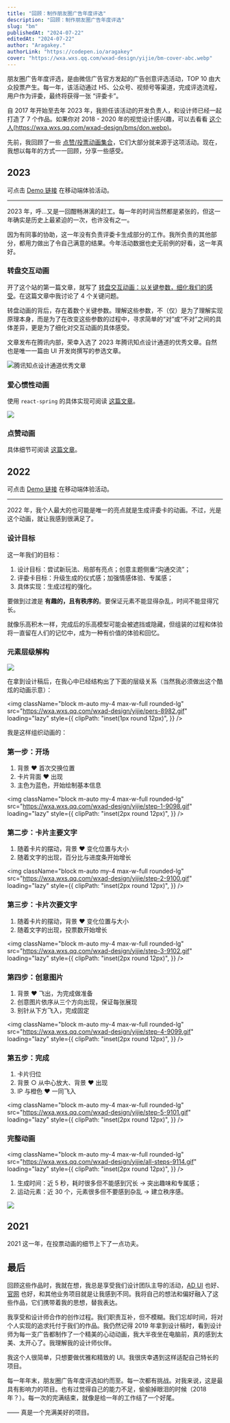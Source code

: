 ```yaml
---
title: "回顾：制作朋友圈广告年度评选"
description: "回顾：制作朋友圈广告年度评选"
slug: "bm"
publishedAt: "2024-07-22"
editedAt: "2024-07-22"
author: "Aragakey."
authorLink: "https://codepen.io/aragakey"
cover: "https://wxa.wxs.qq.com/wxad-design/yijie/bm-cover-abc.webp"
---
```



朋友圈广告年度评选，是由微信广告官方发起的广告创意评选活动，TOP 10 由大众投票产生。每一年，该活动通过 H5、公众号、视频号等渠道，完成评选流程，用户作为评委，最终将获得一张 “评委卡”。

自 2017 年开始至去年 2023 年，我担任该活动的开发负责人，和设计师已经一起打造了 7 个作品。如果你对 2018 - 2020 年的视觉设计感兴趣，可以去看看 [这个人(https://wxa.wxs.qq.com/wxad-design/bms/don.webp)](https://dondon.design/TOP-10-2018-2020)。

先前，我回顾了一些 [点赞/投票动画集合](https://wxad.design/abc/likes)，它们大部分就来源于这项活动。现在，我想以每年的方式一一回顾，分享一些感受。

## 2023

可点击 [Demo 链接](https://mp.weixin.qq.com/promotion/res/htmledition/best-moments-2023-demo/index.html) 在移动端体验活动。

---

2023 年，呼...又是一回酣畅淋漓的赶工。每一年的时间当然都是紧张的，但这一年确实是历史上最紧迫的一次，也许没有之一。

因为有同事的协助，这一年没有负责评委卡生成部分的工作。我所负责的其他部分，都用力做出了令自己满意的结果。今年活动数据也史无前例的好看，这一年真好。

### 转盘交互动画

开了这个站的第一篇文章，就写了 [转盘交互动画：以关键参数，细化我们的感受](https://wxad.design/abc/carousel)。在这篇文章中我讨论了 4 个关键问题。

<Carousel />

转盘动画的背后，存在着数个关键参数。理解这些参数，不（仅）是为了理解实现原理本身，而是为了在改变这些参数的过程中，寻求简单的“对”或“不对”之间的具体差异，更是为了细化对交互动画的具体感受。

文章发布在腾讯内部，荣幸入选了 2023 年腾讯知点设计通道的优秀文章。自然也是唯一一篇由 UI 开发岗撰写的参选文章。

![腾讯知点设计通道优秀文章](https://wxa.wxs.qq.com/wxad-design/yijie/abc-bm-0.webp)

### 爱心惯性动画

使用 `react-spring` 的具体实现可阅读 [这篇文章](https://wxad.design/abc/trail)。

<img
  className="block m-auto my-4 w-[200px] max-w-full rounded-lg"
  src="https://wxa.wxs.qq.com/wxad-design/yijie/abc-bm-1.gif"
  loading="lazy"
/>

### 点赞动画

具体细节可阅读 [这篇文章](https://wxad.design/abc/likes)。

<LikeBM24 />

## 2022

可点击 [Demo 链接](https://mp.weixin.qq.com/promotion/res/htmledition/best-moments-2022-demo/index.html) 在移动端体验活动。

---

2022 年，我个人最大的也可能是唯一的亮点就是生成评委卡的动画。不过，光是这个动画，就让我感到很满足了。

### 设计目标

这一年我们的目标：

1. 设计目标：尝试新玩法、局部有亮点；创意主题侧重“沟通交流”；
2. 评委卡目标：升级生成的仪式感；加强情感体验、专属感；
3. 具体实现：生成过程的强化。

要做到过渡是 **有趣的，且有秩序的**。要保证元素不能显得杂乱，时间不能显得冗长。

就像乐高积木一样，完成后的乐高模型可能会被遮挡或隐藏，但组装的过程和体验将一直留在人们的记忆中，成为一种有价值的体验和回忆。

### 元素层级解构

<img
  className="block m-auto my-4 w-[150px] max-w-full rounded-lg"
  src="https://wxa.wxs.qq.com/wxad-design/yijie/abc-bm-2.webp"
  loading="lazy"
/>

在拿到设计稿后，在我心中已经结构出了下面的层级关系（当然我必须做出这个酷炫的动画示意）：

<img
  className="block m-auto my-4 max-w-full rounded-lg"
  src="https://wxa.wxs.qq.com/wxad-design/yijie/pers-8982.gif"
  loading="lazy"
  style={{
    clipPath: "inset(1px round 12px)",
  }}
/>

我是这样组织动画的：

### 第一步：开场

1. 背景 ❤ 首次交换位置
2. 卡片背面 ❤ 出现
3. 主色为蓝色，开始绘制基本信息

<img
  className="block m-auto my-4 max-w-full rounded-lg"
  src="https://wxa.wxs.qq.com/wxad-design/yijie/step-1-9098.gif"
  loading="lazy"
  style={{
    clipPath: "inset(2px round 12px)",
  }}
/>

### 第二步：卡片主要文字

1. 随着卡片的摆动，背景 ❤ 变化位置与大小
2. 随着文字的出现，百分比与进度条开始增长

<img
  className="block m-auto my-4 max-w-full rounded-lg"
  src="https://wxa.wxs.qq.com/wxad-design/yijie/step-2-9100.gif"
  loading="lazy"
  style={{
    clipPath: "inset(2px round 12px)",
  }}
/>

### 第三步：卡片次要文字

1. 随着卡片的摆动，背景 ❤ 变化位置与大小
2. 随着文字的出现，投票数开始增长

<img
  className="block m-auto my-4 max-w-full rounded-lg"
  src="https://wxa.wxs.qq.com/wxad-design/yijie/step-3-9102.gif"
  loading="lazy"
  style={{
    clipPath: "inset(2px round 12px)",
  }}
/>

### 第四步：创意图片

1. 背景 ❤ 飞出，为完成做准备
2. 创意图片依序从三个方向出现，保证每张展现
3. 别针从下方飞入，完成固定

<img
  className="block m-auto my-4 max-w-full rounded-lg"
  src="https://wxa.wxs.qq.com/wxad-design/yijie/step-4-9099.gif"
  loading="lazy"
  style={{
    clipPath: "inset(2px round 12px)",
  }}
/>

### 第五步：完成

1. 卡片归位
2. 背景 ○ 从中心放大、背景 ❤ 出现
3. IP 与橙色 ❤ 一同飞入

<img
  className="block m-auto my-4 max-w-full rounded-lg"
  src="https://wxa.wxs.qq.com/wxad-design/yijie/step-5-9101.gif"
  loading="lazy"
  style={{
    clipPath: "inset(2px round 12px)",
  }}
/>

### 完整动画

<img
  className="block m-auto my-4 max-w-full rounded-lg"
  src="https://wxa.wxs.qq.com/wxad-design/yijie/all-steps-9114.gif"
  loading="lazy"
  style={{
    clipPath: "inset(2px round 12px)",
  }}
/>

1. 生成时间：近 5 秒，耗时很多但不能感到冗长 -> 突出趣味和专属感；
2. 运动元素：近 30 个，元素很多但不要感到杂乱 -> 建立秩序感。

<img
  className="block m-auto my-4 max-w-full rounded-lg mix-blend-darken"
  src="https://wxa.wxs.qq.com/wxad-design/yijie/abc-bm-3.webp"
  loading="lazy"
/>

## 2021

2021 这一年，在投票动画的细节上下了一点功夫。

## 最后

回顾这些作品时，我就在想，我总是享受我们设计团队主导的活动，[AD UI](https://wxad.design/abc/adui) 也好、[官网](https://wxad.design/abc/wxad) 也好，和其他业务项目就是让我感到不同。我将自己的想法和偏好融入了这些作品，它们携带着我的思想，替我表达。

我享受和设计师合作的创作过程。我们职责互补，但不模糊。我们忘却时间，将对个人实现的追求托付于我们的作品。我仍然记得 2019 年拿到设计稿时，看到设计师为每一支广告都制作了一个精美的心动动画，我大半夜坐在电脑前，真的感到太美、太开心了。我理解我的设计师伙伴。

我这个人很简单，只想要做优雅和精致的 UI。我很庆幸遇到这样适配自己特长的项目。

每一年年末，朋友圈广告年度评选如约而至。每一次都有挑战。对我来说，这是最具有影响力的项目。也有过觉得自己的能力不足，偷偷掉眼泪的时候（2018 年？）。每一次的完满结束，就像是给一年的工作结了一个好尾。

—— 真是一个充满美好的项目。
